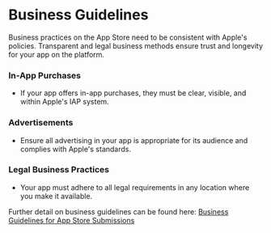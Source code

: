 # Business Guidelines

Business practices on the App Store need to be consistent with Apple's policies.
Transparent and legal business methods ensure trust and longevity for your app
on the platform.

### In-App Purchases
- If your app offers in-app purchases, they must be clear, visible, and within
  Apple's IAP system.

### Advertisements
- Ensure all advertising in your app is appropriate for its audience and
  complies with Apple's standards.

### Legal Business Practices
- Your app must adhere to all legal requirements in any location where you make
  it available.

Further detail on business guidelines can be found here: [Business Guidelines
for App Store
Submissions](https://developer.apple.com/app-store/review/guidelines/#business)